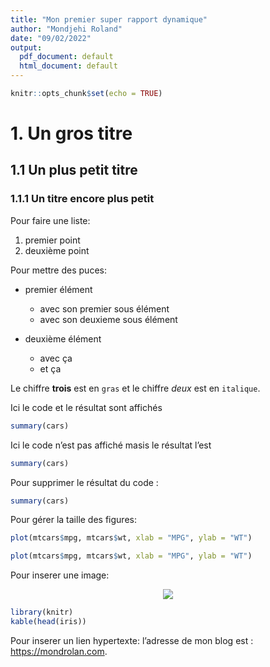 ---
title: "Mon premier super rapport dynamique"
author: "Mondjehi Roland"
date: "09/02/2022"
output:
  pdf_document: default
  html_document: default
---

```{r setup, include=FALSE, message=FALSE, warning=FALSE}
knitr::opts_chunk$set(echo = TRUE)
```

# 1. Un gros titre

## 1.1 Un plus petit titre

### 1.1.1 Un titre encore plus petit

Pour faire une liste:

1.  premier point
2.  deuxième point

Pour mettre des puces:

-   premier élément

    -   avec son premier sous élément
    -   avec son deuxieme sous élément

-   deuxième élément

    -   avec ça
    -   et ça

Le chiffre **trois** est en `gras` et le chiffre *deux* est en `italique`.

Ici le code et le résultat sont affichés

```{r, echo=TRUE}
summary(cars)
```

Ici le code n'est pas affiché masis le résultat l'est

```{r, echo=FALSE}
summary(cars)
```

Pour supprimer le résultat du code :

```{r, echo=FALSE, results='hide'}
summary(cars)
```

Pour gérer la taille des figures:

```{r, fig.height=3, fig.width=3}
plot(mtcars$mpg, mtcars$wt, xlab = "MPG", ylab = "WT")
```


```{r, fig.height=3, fig.width=6}
plot(mtcars$mpg, mtcars$wt, xlab = "MPG", ylab = "WT")
```

Pour inserer une image:


<center>
![](img1.jpg)
</center>


```{r}
library(knitr)
kable(head(iris)) 
```

Pour inserer un lien hypertexte:  l'adresse de mon blog est : <https://mondrolan.com>.















